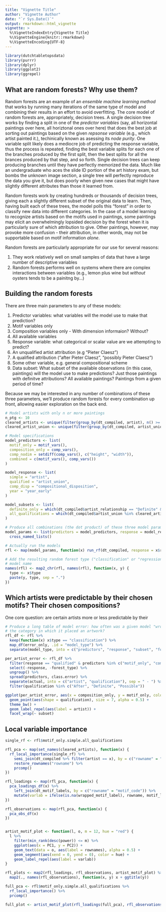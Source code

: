 ```yaml
---
title: "Vignette Title"
author: "Vignette Author"
date: "`r Sys.Date()`"
output: rmarkdown::html_vignette
vignette: >
  %\VignetteIndexEntry{Vignette Title}
  %\VignetteEngine{knitr::rmarkdown}
  %\VignetteEncoding{UTF-8}
---
```


```r
library(dutchtabletopsdata)
library(purrr)
library(dplyr)
library(ggplot2)
library(ggrepel)
```

## What are random forests? Why use them?

Random forests are an example of an _ensemble machine learning method_ that works by running many iterations of the same type of model and combining their results in an effort to avoid overfitting.
The core model of random forests are, appropriately, decision trees.
A single decision tree works by finding a split in one of the _predictor variables_ (say, all horizontal paintings over here, all horiztonal ones over here) that does the best job at sorting out paintings based on the given _repsonse variable_ (e.g., which artist painted it.), techinically known as asessing its _node purity_.
One variable split likely does a mediocre job of predicting the response variable, thus the process is repeated, finding the best variable splits for each one of the branches produced by the first split, then the best splits for all the brances produced by that step, and so forth.
Single decision trees can keep producing branches until they have perfectly memorized the data.
Much like an undergraduate who aces the slide ID portion of the art history exam, but bombs the unknown image section, a single tree will perfectly reproduce the data you give it, but does poorly when given new cases that might have slightly different attributes than those it learned from.

Random forests work by creating hundreds or thousands of decision trees, giving each a slightly different subset of the original data to learn. Then, having built each of these trees, the model polls this "forest" in order to classify new data into different categories.
In the case of a model learning to recognize artists based on the motifs used in paintings, some paintings may elicit an overwhelmingly lopsided decision by the forest when it is particularly sure of which attribution to give.
Other paintings, however, may provoke more confusion - their attribution, in other words, may not be supportable based on motif information _alone_.

Random forests are particularly appropriate for our use for several reasons:

1. They work relatively well on small samples of data that have a large number of descriptive variables
1. Random forests performs well on systems where there are complex interactions between variables (e.g., lemon plus wine but _without_ oysters tends to be a painitng by...)

## Building the random forests

There are three main parameters to any of these models:

1. Predictor variables: what variables will the model use to make that prediction?
  1. Motif variables only
  1. Composition variables only
    - With dimension informaion? Without?
  1. All available variables
1. Response variable: what categorical or scalar value are we attempting to predict?
  1. An unqualified artist attribution (e.g "Pieter Claesz")
  1. A qualified attribution ("after Pieter Claesz", "possibly Pieter Claesz")
  1. Some other variable, e.g. general compositional scheme
1. Data subset: What subset of the available observations (in this case, paintings) will the model use to make predictions? Just those paintings with definitve attributions? All available paintings? Paintings from a given period of time?

Because we may be interested in any number of combinations of these three parameters, we'll produce random forests for every combination up front, allowing easier exploration on the back end.

```r
# Model artists with only n or more paintings
n_ptg <- 10
cleared_artists <- unique(filter(group_by(dt_compiled, artist), n() >= n_ptg)$artist)
cleared_artist_union <- unique(filter(group_by(dt_compiled, artist_union), n() >= n_ptg)$artist_union)

# Model specifications
model_predictors <- list(
  motif_only = motif_vars(),
  composition_only = comp_vars(),
  comp_nodim = setdiff(comp_vars(), c("height", "width")),
  combined = c(motif_vars(), comp_vars())
)

model_response <- list(
  simple = "artist",
  qualified = "artist_union",
  comp_disp = "compositional_disposition",
  year = "year_early"
)

model_subsets <- list(
  definite_only = which(dt_compiled$artist_relationship == "Definite" & dt_compiled$artist_union %in% cleared_artist_union),
  all_qualifications = which(dt_compiled$artist_union %in% cleared_artist_union)
)

# Produce all combinations (the dot product) of these three model paramenters
model_params <- list(predictors = model_predictors, response = model_response, subsets = model_subsets) %>% 
  cross_named_lists()

# Actually run the models
rfl <- map(model_params, function(x) run_rf(dt_compiled, response = x$response, predictors = x$predictors, ntree = 500, subset = x$subsets))

# Add the resulting random forest type ("classification" or "regression") to the
# model name
names(rfl) <- map2_chr(rfl, names(rfl), function(x, y) {
  type <- x$type
  paste(y, type, sep = ".")
})
```

## Which artists were predictable by their chosen motifs? Their chosen compositions?

One core question: are certain artists more or less predictable by their 

```r
# Produce a long table of model error: how often was a given model "wrong" about
# the category in which it placed an artwork?
rfl_df <- rfl %>% 
  keep(function(x) x$type == "classification") %>% 
  map_df(error_only, .id = "model_type") %>% 
  separate(model_type, into = c("predictors", "response", "subset", "forest_type"), sep = "\\.")
```

```r
per_artist_error <- rfl_df %>% 
  filter(response == "qualified" & predictors %in% c("motif_only", "composition_only")) %>% 
  select(-response, -forest_type) %>% 
  ungroup() %>% 
  spread(predictors, class.error) %>% 
  separate(actual, into = c("artist", "qualification"), sep = " - ") %>% 
  filter(qualification %in% c("After", "Definite", "Possible"))

ggplot(per_artist_error, aes(x = composition_only, y = motif_only, color = artist)) +
  geom_point(aes(shape = qualification), size = 7, alpha = 0.5) +
  theme_bw() +
  geom_label_repel(aes(label = artist)) +
  facet_wrap(~ subset)
```

## Local variable importance

```r
single_rf <- rfl$motif_only.simple.all_qualifications

rfl_pca <- map(set_names(cleared_artists), function(x) {
  rf_local_importance(single_rf) %>% 
    semi_join(dt_compiled %>% filter(artist == x), by = c("rowname" = "painting_code")) %>% 
    restore_rownames("rowname") %>% 
    prcomp()
})

rfl_loadings <- map(rfl_pca, function(x) {
  pca_loadings_df(x) %>%
    left_join(dt_motif_labels, by = c("rowname" = "motif_code")) %>% 
    mutate(varlab = ifelse(is.na(wrapped_motif_label), rowname, motif_label))
})

rfl_observations <- map(rfl_pca, function(x) {
  pca_obs_df(x)
})


artist_motif_plot <- function(l, o, m = 12, hue = "red") {
  l %>% 
    filter(min_rank(desc(power)) <= m) %>% 
    ggplot(aes(x = PC1, y = PC2)) +
    geom_text(data = o, aes(label = rownames), alpha = 0.5) +
    geom_segment(aes(xend = 0, yend = 0), color = hue) +
    geom_label_repel(aes(label = varlab))
}

rfl_plots <- map2(rfl_loadings, rfl_observations, artist_motif_plot) %>% 
  map2(., names(rfl_observations), function(x, y) x + ggtitle(y))

full_pca <- rfl$motif_only.simple.all_qualifications %>% 
  rf_local_importance() %>% 
  prcomp()

full_plot <- artist_motif_plot(rfl_loadings(full_pca), rfl_observations(full_pca))
```

